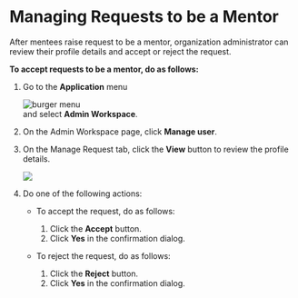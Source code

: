 # Managing Requests to be a Mentor

After mentees raise request to be a mentor, organization administrator can review their profile details and accept or reject the request.

**To accept requests to be a mentor, do as follows:**

1. Go to the <b>Application</b> menu <div class="inlineImg">![burger menu](media/burgermenu-icon.png)</div> and select **Admin Workspace**.

2. On the Admin Workspace page, click **Manage user**.

3. On the Manage Request tab, click the **View** button to review the profile details.

    ![](media/admin-managerequests.png)
    
4. Do one of the following actions:

    * To accept the request, do as follows:

        1. Click the **Accept** button.
        2. Click **Yes** in the confirmation dialog.

    * To reject the request, do as follows:

        1. Click the **Reject** button.
        2. Click **Yes** in the confirmation dialog.


